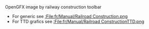 
OpenGFX image by railway construction toolbar
*For generic see [[:File:fr/Manual/Railroad Construction.png]]
*For TTD grafics see [[:File:fr/Manual/Railroad ConstructionTTD.png]]